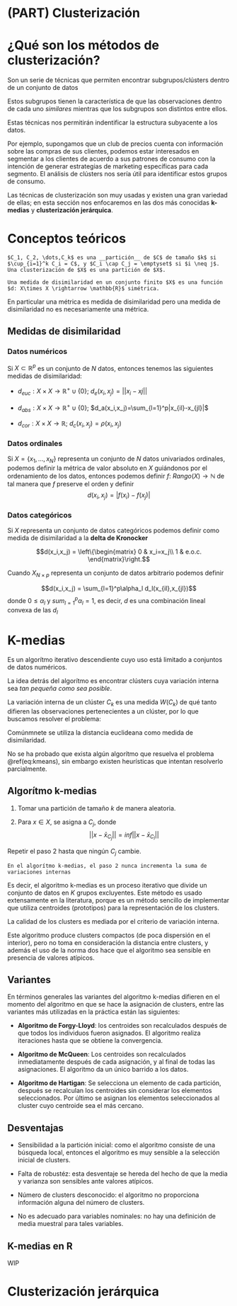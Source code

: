 # (PART) Clusterización {-}

# ¿Qué son los métodos de clusterización?

Son un serie de técnicas que permiten encontrar subgrupos/clústers dentro de un conjunto de datos

Estos subgrupos tienen la característica de que las observaciones dentro de cada uno _similares_ mientras que los subgrupos son distintos entre ellos.

Estas técnicas nos permitirán indentificar la estructura subyacente a los datos.

Por ejemplo, supongamos que un club de precios cuenta con información sobre las compras de sus clientes, podemos estar interesados en segmentar a los clientes de acuerdo a sus patrones de consumo con la intención de generar estrategias de marketing específicas para cada segmento. El análisis de clústers nos sería útil para identificar estos grupos de consumo.

Las técnicas de clusterización son muy usadas y existen una gran variedad de ellas; en esta sección nos enfocaremos en las dos más conocidas __k-medias__ y __clusterización jerárquica__.

# Conceptos teóricos

```definition
$C_1, C_2, \dots,C_k$ es una __partición__ de $C$ de tamaño $k$ si $\cup_{i=1}^k C_i = C$, y $C_i \cap C_j = \emptyset$ si $i \neq j$. Una clusterización de $X$ es una partición de $X$.
```

```definition
Una medida de disimilaridad en un conjunto finito $X$ es una función $d: X\times X \rightarrow \mathbb{R}$ simétrica.
```

En particular una métrica es medida de disimilaridad pero una medida de disimilaridad no es necesariamente una métrica.

## Medidas de disimilaridad

### Datos numéricos

Si $X \subset \mathbb{R}^p$ es un conjunto de $N$ datos, entonces tenemos las siguientes medidas de disimilaridad:

- $d_{euc}: X\times X \rightarrow \mathbb{R}^+\cup\{0\}$; $d_e(x_i,x_j)=||x_i-xj||$

- $d_{abs}: X\times X \rightarrow \mathbb{R}^+\cup\{0\}$; $d_a(x_i,x_j)=\sum_{l=1}^p|x_{il}-x_{jl}|$

- $d_{cor}: X\times X \rightarrow \mathbb{R}$; $d_c(x_i,x_j)=\rho(x_i,x_j)$

### Datos ordinales

Si $X=\{x_1,\dots,x_N\}$ representa un conjunto de $N$ datos univariados ordinales, podemos definir la métrica de valor absoluto en $X$ guiándonos por el ordenamiento de los datos, entonces podemos definir $f:\ Rango(X)\rightarrow \mathbb{N}$ de tal manera que $f$ preserve el orden y definir $$d(x_i,x_j) = |f(x_i)-f(x_j)|$$

### Datos categóricos

Si $X$ representa un conjunto de datos categóricos podemos definir como medida de disimilaridad a la __delta de Kronocker__

$$d(x_i,x_j) = \left\{\begin{matrix}
0 & x_i=x_j\\ 
1 & e.o.c.
\end{matrix}\right.$$

Cuando $X_{N\times p}$ representa un conjunto de datos arbitrario podemos definir

$$d(x_i,x_j) = \sum_{l=1}^p\alpha_l d_l(x_{il},x_{jl})$$
donde $0\leq \alpha_l$ y $sum_{l=1}^p\alpha_l=1$, es decir, $d$ es una combinación lineal convexa de las $d_l$

# K-medias

Es un algorítmo iterativo descendiente cuyo uso está limitado a conjuntos de datos numéricos.

La idea detrás del algorítmo es encontrar clústers cuya variación interna sea _tan pequeña como sea posible_.

La variación interna de un clúster $C_k$ es una medida $W(C_k)$ de qué tanto difieren las observaciones pertenecientes a un clúster, por lo que buscamos resolver el problema:

\begin{equation} 
  \min_{C_1,\dots,C_k}\{\sum_{k=1}^K W(C_k)\}
  
  (\#eq:kmeans)
\end{equation}

Comúnmnete se utiliza la distancia euclideana como medida de disimilaridad.

No se ha probado que exista algún algorítmo que resuelva el problema \@ref(eq:kmeans), sin embargo
existen heurísticas que intentan resolverlo parcialmente.

## Algorítmo k-medias

1. Tomar una partición de tamaño $k$ de manera aleatoria.

2. Para $x\in X$, se asigna a $C_j$, donde $$||x-\bar{x}_{C_j}|| = inf||x-\bar{x}_{C_l}||$$

Repetir el paso 2 hasta que ningún $C_j$ cambie.

```lemma
En el algorítmo k-medias, el paso 2 nunca incrementa la suma de variaciones internas
```

Es decir, el algoritmo k-medias es un proceso iterativo que divide un conjunto de datos en $K$ grupos excluyentes. Este método es usado extensamente en la literatura, porque es un método sencillo de implementar que utiliza centroides (prototipos) para la representación de los clusters. 

La calidad de los clusters es mediada por el criterio de variación interna.

Este algoritmo produce clusters compactos (de poca dispersión en el interior), pero no toma en consideración la distancia entre clusters, y además el uso de la norma dos hace que el algoritmo sea sensible en presencia de valores atípicos.

## Variantes

En términos generales las variantes del algoritmo k-medias difieren en el momento del algoritmo en que se hace la asignación de clusters, entre las variantes más utilizadas en la práctica están las siguientes:

- __Algoritmo de Forgy-Lloyd__: los centroides son recalculados después de que todos los individuos fueron asignados. El algoritmo realiza iteraciones hasta que se obtiene la convergencia.

- __Algoritmo de McQueen__: Los centroides son recalculados inmediatamente después de cada asignación, y al final de todas las asignaciones. El algoritmo da un único barrido a los datos.

- __Algoritmo de Hartigan__: Se selecciona un elemento de cada partición, después se recalculan los centroides sin considerar los elementos seleccionados. Por último se asignan los elementos seleccionados
al cluster cuyo centroide sea el más cercano.

## Desventajas

- Sensibilidad a la partición inicial: como el algoritmo consiste de una búsqueda local, entonces el algoritmo es muy sensible a la selección inicial de clusters.

- Falta de robustéz: esta desventaje se hereda del hecho de que la media y varianza son sensibles ante valores atípicos.

- Número de clusters desconocido: el algoritmo no proporciona información alguna del número de clusters.

- No es adecuado para variables nominales: no hay una definición de media muestral para tales variables.

## K-medias en R

WIP

# Clusterización jerárquica
